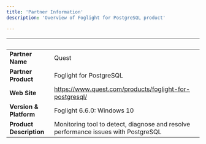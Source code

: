 ```yaml
---
title: 'Partner Information'
description: 'Overview of Foglight for PostgreSQL product'

---
```


| &nbsp;     | &nbsp; |
| ----------- | ----------- |
| **Partner Name**      | Quest       |
| **Partner Product**   |  Foglight for PostgreSQL       |
| **Web Site**      |    https://www.quest.com/products/foglight-for-postgresql/    |
| **Version & Platform**   |  Foglight 6.6.0: Windows 10      |
| **Product Description**      |  Monitoring tool to detect, diagnose and resolve performance issues with PostgreSQL   |
